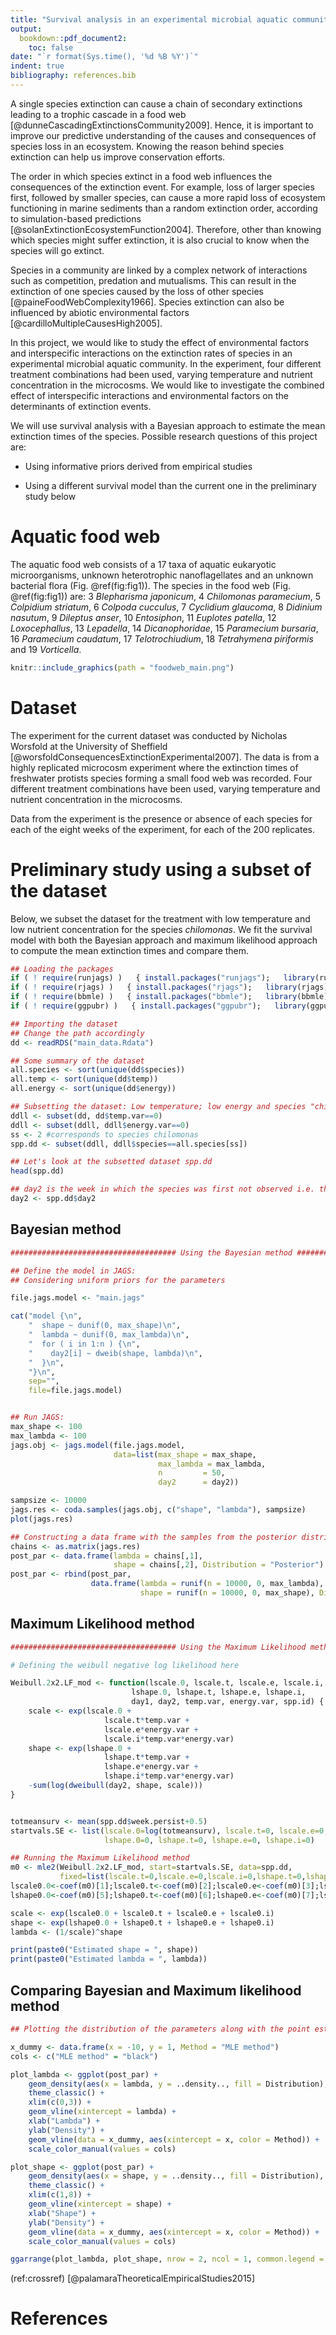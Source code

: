 ```yaml
---
title: "Survival analysis in an experimental microbial aquatic community"
output: 
  bookdown::pdf_document2:
    toc: false
date: "`r format(Sys.time(), '%d %B %Y')`"
indent: true
bibliography: references.bib
---
```


A single species extinction can cause a chain of secondary extinctions leading to a trophic cascade in a food web [@dunneCascadingExtinctionsCommunity2009]. Hence, it is important to improve our predictive understanding of the causes and consequences of species loss in an ecosystem. Knowing the reason behind species extinction can help us improve conservation efforts. 

The order in which species extinct in a food web influences the consequences of the extinction event. For example, loss of larger species first, followed by smaller species, can cause a more rapid loss of ecosystem functioning in marine sediments than a random extinction order, according to simulation-based predictions [@solanExtinctionEcosystemFunction2004]. Therefore, other than knowing which species might suffer extinction, it is also crucial to know when the species will go extinct.

Species in a community are linked by a complex network of interactions such as competition, predation and mutualisms. This can result in the extinction of one species caused by the loss of other species [@paineFoodWebComplexity1966]. Species extinction can also be influenced by abiotic environmental factors [@cardilloMultipleCausesHigh2005].

In this project, we would like to study the effect of environmental factors and interspecific interactions on the extinction rates of species in an experimental microbial aquatic community. In the experiment, four different treatment combinations had been used, varying temperature and nutrient concentration in the microcosms. We would like to investigate the combined effect of interspecific interactions and environmental factors on the determinants of extinction events.

<!-- ## What are the possible research questions of the project? -->

We will use survival analysis with a Bayesian approach to estimate the mean extinction times of the species. Possible research questions of this project are:

* Using informative priors derived from empirical studies 

* Using a different survival model than the current one in the preliminary study below


# Aquatic food web 

The aquatic food web consists of a 17 taxa of aquatic eukaryotic microorganisms, unknown heterotrophic nanoflagellates and an unknown bacterial flora (Fig. \@ref(fig:fig1)). The species in the food web (Fig. \@ref(fig:fig1)) are: 3 *Blepharisma japonicum*, 4 *Chilomonas paramecium*, 5 *Colpidium striatum*, 6 *Colpoda cucculus*, 7 *Cyclidium glaucoma*, 8 *Didinium nasutum*, 9 *Dileptus anser*, 10 *Entosiphon*, 11 *Euplotes patella*, 12 *Loxocephallus*, 13 *Lepadella*, 14 *Dicanophoridae*, 15 *Paramecium bursaria*, 16 *Paramecium caudatum*, 17 *Telotrochiudium*, 18 *Tetrahymena piriformis* and 19 *Vorticella*.

```r

knitr::include_graphics(path = "foodweb_main.png")
```


# Dataset

The experiment for the current dataset was conducted by Nicholas Worsfold at the University of Sheffield [@worsfoldConsequencesExtinctionExperimental2007].
The data is from a highly replicated microcosm experiment where the extinction times of freshwater protists species forming a small food web was recorded. Four different treatment combinations have been used, varying temperature and nutrient concentration in the microcosms. 

Data from the experiment is the presence or absence of each species for each of the eight weeks of the experiment, for each of the 200 replicates.

# Preliminary study using a subset of the dataset

Below, we subset the dataset for the treatment with low temperature and low nutrient concentration for the species *chilomonas*. We fit the survival model with both the Bayesian approach and maximum likelihood approach to compute the mean extinction times and compare them.

```r

## Loading the packages
if ( ! require(runjags) )   { install.packages("runjags");   library(runjags) }
if ( ! require(rjags) )   { install.packages("rjags");   library(rjags) }
if ( ! require(bbmle) )   { install.packages("bbmle");   library(bbmle) }
if ( ! require(ggpubr) )   { install.packages("ggpubr");   library(ggpubr) }

## Importing the dataset
## Change the path accordingly
dd <- readRDS("main_data.Rdata")

## Some summary of the dataset
all.species <- sort(unique(dd$species))
all.temp <- sort(unique(dd$temp))
all.energy <- sort(unique(dd$energy))

## Subsetting the dataset: Low temperature; low energy and species "chilomonas"
ddll <- subset(dd, dd$temp.var==0)
ddll <- subset(ddll, ddll$energy.var==0)
ss <- 2 #corresponds to species chilomonas
spp.dd <- subset(ddll, ddll$species==all.species[ss])

## Let's look at the subsetted dataset spp.dd
head(spp.dd)

## day2 is the week in which the species was first not observed i.e. the species extinct by that week
day2 <- spp.dd$day2

```

## Bayesian method

```r
##################################### Using the Bayesian method #####################################

## Define the model in JAGS:
## Considering uniform priors for the parameters

file.jags.model <- "main.jags"

cat("model {\n",
    "  shape ~ dunif(0, max_shape)\n",
    "  lambda ~ dunif(0, max_lambda)\n",
    "  for ( i in 1:n ) {\n",
    "    day2[i] ~ dweib(shape, lambda)\n",
    "  }\n",
    "}\n",
    sep="",
    file=file.jags.model)


## Run JAGS:
max_shape <- 100
max_lambda <- 100
jags.obj <- jags.model(file.jags.model,
                       data=list(max_shape = max_shape,
                                 max_lambda = max_lambda,
                                 n         = 50,
                                 day2      = day2))

sampsize <- 10000
jags.res <- coda.samples(jags.obj, c("shape", "lambda"), sampsize)
plot(jags.res)

## Constructing a data frame with the samples from the posterior distributions
chains <- as.matrix(jags.res)
post_par <- data.frame(lambda = chains[,1],
                       shape = chains[,2], Distribution = "Posterior")
post_par <- rbind(post_par,
                  data.frame(lambda = runif(n = 10000, 0, max_lambda),
                             shape = runif(n = 10000, 0, max_shape), Distribution = "Prior"))


```

## Maximum Likelihood method

```r
##################################### Using the Maximum Likelihood method #####################################

# Defining the weibull negative log likelihood here

Weibull.2x2.LF_mod <- function(lscale.0, lscale.t, lscale.e, lscale.i,
                           lshape.0, lshape.t, lshape.e, lshape.i,
                           day1, day2, temp.var, energy.var, spp.id) {
    scale <- exp(lscale.0 +
                     lscale.t*temp.var +
                     lscale.e*energy.var +
                     lscale.i*temp.var*energy.var)
    shape <- exp(lshape.0 +
                     lshape.t*temp.var +
                     lshape.e*energy.var +
                     lshape.i*temp.var*energy.var)
    -sum(log(dweibull(day2, shape, scale)))
}


totmeansurv <- mean(spp.dd$week.persist+0.5)
startvals.SE <- list(lscale.0=log(totmeansurv), lscale.t=0, lscale.e=0, lscale.i=0,
                     lshape.0=0, lshape.t=0, lshape.e=0, lshape.i=0)

## Running the Maximum Likelihood method
m0 <- mle2(Weibull.2x2.LF_mod, start=startvals.SE, data=spp.dd,
           fixed=list(lscale.t=0,lscale.e=0,lscale.i=0,lshape.t=0,lshape.e=0,lshape.i=0))
lscale0.0<-coef(m0)[1];lscale0.t<-coef(m0)[2];lscale0.e<-coef(m0)[3];lscale0.i<-coef(m0)[4]
lshape0.0<-coef(m0)[5];lshape0.t<-coef(m0)[6];lshape0.e<-coef(m0)[7];lshape0.i<-coef(m0)[8]

scale <- exp(lscale0.0 + lscale0.t + lscale0.e + lscale0.i)
shape <- exp(lshape0.0 + lshape0.t + lshape0.e + lshape0.i)
lambda <- (1/scale)^shape

print(paste0("Estimated shape = ", shape))
print(paste0("Estimated lambda = ", lambda))
```


## Comparing Bayesian and Maximum likelihood method
```r
## Plotting the distribution of the parameters along with the point estimates from the MLE method

x_dummy <- data.frame(x = -10, y = 1, Method = "MLE method")
cols <- c("MLE method" = "black")

plot_lambda <- ggplot(post_par) +
    geom_density(aes(x = lambda, y = ..density.., fill = Distribution), alpha = 0.5) +
    theme_classic() +
    xlim(c(0,3)) +
    geom_vline(xintercept = lambda) +
    xlab("Lambda") +
    ylab("Density") +
    geom_vline(data = x_dummy, aes(xintercept = x, color = Method)) +
    scale_color_manual(values = cols)

plot_shape <- ggplot(post_par) +
    geom_density(aes(x = shape, y = ..density.., fill = Distribution), alpha = 0.5) +
    theme_classic() +
    xlim(c(1,8)) +
    geom_vline(xintercept = shape) +
    xlab("Shape") +
    ylab("Density") +
    geom_vline(data = x_dummy, aes(xintercept = x, color = Method)) +
    scale_color_manual(values = cols)

ggarrange(plot_lambda, plot_shape, nrow = 2, ncol = 1, common.legend = TRUE, legend = "bottom")
```


<!-- For cross referencing -->
(ref:crossref) [@palamaraTheoreticalEmpiricalStudies2015]

# References
